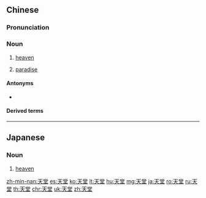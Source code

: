 ==Chinese==
{{zh-forms}}

===Pronunciation===
{{zh-pron
|m=tiāntáng
|c=tin1 tong4
|h=pfs=thiên-thòng
|mn=qz,tw,xm,zz:thian-tông/qz,xm:thiⁿ-tn̂g
|ma=Zh-tiantáng.ogg
|cat=n
}}

===Noun===
{{zh-noun}}

# {{lb|zh|religion}} [[heaven]]
# [[paradise]]

====Antonyms====
* {{sense|paradise}} {{zh-l|地獄}}

====Derived terms====
{{zh-der|任天堂|上有天堂，下有蘇杭|天堂鳥}}

{{zh-cat|Advanced}}

----

==Japanese==
{{ja-kanjitab|てん|どう|yomi=on}}

===Noun===
{{ja-noun|てんどう}}

# [[heaven]]

[[zh-min-nan:天堂]]
[[es:天堂]]
[[ko:天堂]]
[[lt:天堂]]
[[hu:天堂]]
[[mg:天堂]]
[[ja:天堂]]
[[ro:天堂]]
[[ru:天堂]]
[[th:天堂]]
[[chr:天堂]]
[[uk:天堂]]
[[zh:天堂]]